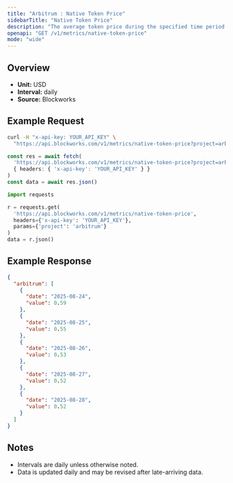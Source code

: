 ```yaml
---
title: "Arbitrum : Native Token Price"
sidebarTitle: "Native Token Price"
description: "The average token price during the specified time period for the native asset of that chain."
openapi: "GET /v1/metrics/native-token-price"
mode: "wide"
---
```


## Overview

- **Unit:** USD
- **Interval:** daily
- **Source:** Blockworks

## Example Request

<CodeGroup>

```bash cURL
curl -H "x-api-key: YOUR_API_KEY" \
  "https://api.blockworks.com/v1/metrics/native-token-price?project=arbitrum"
```

```typescript TypeScript
const res = await fetch(
  'https://api.blockworks.com/v1/metrics/native-token-price?project=arbitrum',
  { headers: { 'x-api-key': 'YOUR_API_KEY' } }
)
const data = await res.json()
```

```python Python
import requests

r = requests.get(
  'https://api.blockworks.com/v1/metrics/native-token-price',
  headers={'x-api-key': 'YOUR_API_KEY'},
  params={'project': 'arbitrum'}
)
data = r.json()
```

</CodeGroup>

## Example Response

```json
{
  "arbitrum": [
    {
      "date": "2025-08-24",
      "value": 0.59
    },
    {
      "date": "2025-08-25",
      "value": 0.55
    },
    {
      "date": "2025-08-26",
      "value": 0.53
    },
    {
      "date": "2025-08-27",
      "value": 0.52
    },
    {
      "date": "2025-08-28",
      "value": 0.52
    }
  ]
}
```

## Notes
- Intervals are daily unless otherwise noted.
- Data is updated daily and may be revised after late-arriving data.
